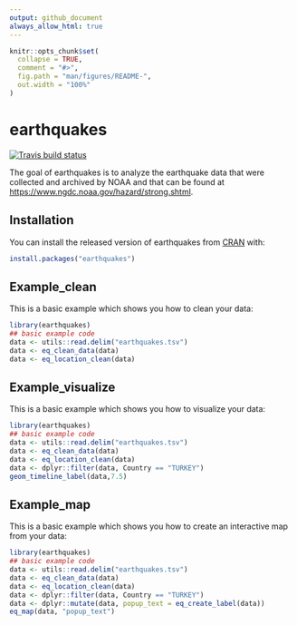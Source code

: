 ```yaml
---
output: github_document
always_allow_html: true
---
```


<!-- README.md is generated from README.Rmd. Please edit that file -->

```r
knitr::opts_chunk$set(
  collapse = TRUE,
  comment = "#>",
  fig.path = "man/figures/README-",
  out.width = "100%"
)
```

# earthquakes

<!-- badges: start -->
[![Travis build status](https://travis-ci.com/cemrecapstone/earthquakes.svg?branch=master)](https://travis-ci.com/cemrecapstone/earthquakes)
<!-- badges: end -->

The goal of earthquakes is to analyze the earthquake data that were collected and 
archived by NOAA and that can be found at 
<https://www.ngdc.noaa.gov/hazard/strong.shtml>.

## Installation

You can install the released version of earthquakes from [CRAN](https://CRAN.R-project.org) with:

``` r
install.packages("earthquakes")
```

## Example_clean

This is a basic example which shows you how to clean your data:

```r
library(earthquakes)
## basic example code
data <- utils::read.delim("earthquakes.tsv")
data <- eq_clean_data(data)
data <- eq_location_clean(data)
```

## Example_visualize

This is a basic example which shows you how to visualize your data:

```r
library(earthquakes)
## basic example code
data <- utils::read.delim("earthquakes.tsv")
data <- eq_clean_data(data)
data <- eq_location_clean(data)
data <- dplyr::filter(data, Country == "TURKEY")
geom_timeline_label(data,7.5)
```

## Example_map

This is a basic example which shows you how to create an interactive map from your data:

```r
library(earthquakes)
## basic example code
data <- utils::read.delim("earthquakes.tsv")
data <- eq_clean_data(data)
data <- eq_location_clean(data)
data <- dplyr::filter(data, Country == "TURKEY")
data <- dplyr::mutate(data, popup_text = eq_create_label(data))
eq_map(data, "popup_text")
```
